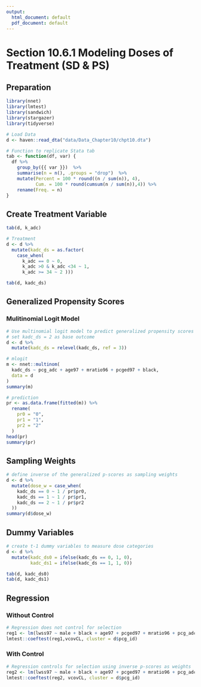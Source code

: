 ```yaml
---
output:
  html_document: default
  pdf_document: default
---
```

# Section 10.6.1 Modeling Doses of Treatment (SD & PS)

## Preparation

```r
library(nnet)
library(lmtest)
library(sandwich)
library(stargazer)
library(tidyverse)

# Load Data
d <- haven::read_dta("data/Data_Chapter10/chpt10.dta")

# Function to replicate Stata tab
tab <- function(df, var) {
  df %>%
    group_by({{ var }})  %>%
    summarise(n = n(), .groups = "drop")  %>%
    mutate(Percent = 100 * round((n / sum(n)), 4),
           Cum. = 100 * round(cumsum(n / sum(n)),4)) %>% 
    rename(Freq. = n)
}
```

## Create Treatment Variable

```r
tab(d, k_adc)

# Treatment
d <- d %>% 
  mutate(kadc_ds = as.factor(
    case_when(
      k_adc == 0 ~ 0,
      k_adc >0 & k_adc <34 ~ 1,
      k_adc >= 34 ~ 2 )))

tab(d, kadc_ds)
```

## Generalized Propensity Scores

### Mulitinomial Logit Model 

```r
# Use multinomial logit model to predict generalized propensity scores
# set kadc_ds = 2 as base outcome
d <- d %>% 
  mutate(kadc_ds = relevel(kadc_ds, ref = 3)) 

# mlogit
m <- nnet::multinom(
  kadc_ds ~ pcg_adc + age97 + mratio96 + pcged97 + black,
  data = d
)
summary(m)

# prediction
pr <- as.data.frame(fitted(m)) %>% 
  rename(
    pr0 = "0",
    pr1 = "1",
    pr2 = "2"
  )
head(pr)
summary(pr)
```

## Sampling Weights

```r
# define inverse of the generalized p-scores as sampling weights
d <- d %>% 
  mutate(dose_w = case_when(
    kadc_ds == 0 ~ 1 / pr$pr0,
    kadc_ds == 1 ~ 1 / pr$pr1,
    kadc_ds == 2 ~ 1 / pr$pr2
  ))
summary(d$dose_w)
```

## Dummy Variables

```r
# create t-1 dummy variables to measure dose categories
d <- d %>% 
  mutate(kadc_ds0 = ifelse(kadc_ds == 0, 1, 0),
         kadc_ds1 = ifelse(kadc_ds == 1, 1, 0))

tab(d, kadc_ds0)
tab(d, kadc_ds1)
```

## Regression

### Without Control

```r
# Regression does not control for selection
reg1 <- lm(lwss97 ~ male + black + age97 + pcged97 + mratio96 + pcg_adc + kadc_ds0 + kadc_ds1, data = d)
lmtest::coeftest(reg1,vcovCL, cluster = d$pcg_id)
```

### With Control

```r
# Regression controls for selection using inverse p-scores as weights
reg2 <- lm(lwss97 ~ male + black + age97 + pcged97 + mratio96 + pcg_adc + kadc_ds0 + kadc_ds1, weights = dose_w, data = d)
lmtest::coeftest(reg2, vcovCL, cluster = d$pcg_id)
```
